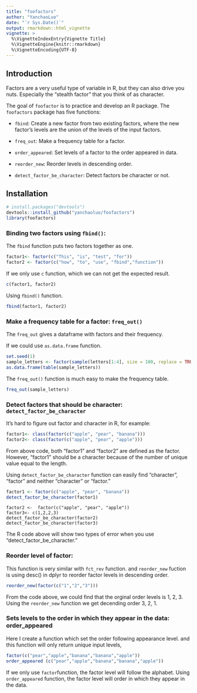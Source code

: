 ```yaml
---
title: "foofactors"
author: "YanchaoLuo"
date: "`r Sys.Date()`"
output: rmarkdown::html_vignette
vignette: >
  %\VignetteIndexEntry{Vignette Title}
  %\VignetteEngine{knitr::rmarkdown}
  %\VignetteEncoding{UTF-8}
---
```


## Introduction
Factors are a very useful type of variable in R, but they can also drive you nuts. Especially the "stealth factor" that you think of as character.

The goal of `foofactor` is to practice and develop an R package. The `foofactors` package has five functions:

+ `fbind`: Create a new factor from two existing factors, where the new factor's levels are the union of the levels of the input factors.

+ `freq_out`: Make a frequency table for a factor.

+ `order_appeared`: Set levels of a factor to the order appeared in data.

+ `reorder_new`: Reorder levels in descending order.

+ `detect_factor_be_character`: Detect factors be character or not.

## Installation

```r
# install.packages("devtools")
devtools::install_github("yanchaoluo/foofactors")
library(foofactors)
```

### Binding two factors using `fbind()`:

The `fbind` function puts two factors together as one.

```r
factor1<- factor(c("This", "is", "test", "for"))
factor2 <- factor(c("how", "to", "use", "fbind","function"))
```

If we only use `c` function, which we can not get the expected result.

```r
c(factor1, factor2)
```

Using `fbind()` function.

```r
fbind(factor1, factor2)
```

### Make a frequency table for a factor: `freq_out()`

The `freq_out` gives a dataframe with factors and their frequency.

If we could use `as.data.frame` function.
```r
set.seed(1)
sample_letters <- factor(sample(letters[1:4], size = 100, replace = TRUE))
as.data.frame(table(sample_letters))
```

The `freq_out()` function is much easy to make the frequency table.

```r
freq_out(sample_letters)
```

### Detect factors that should be character: `detect_factor_be_character`

It's hard to figure out factor and character in R, for example:
```r
factor1<- class(factor(c("apple", "pear", "banana")))
factor2<- class(factor(c("apple", "pear", "apple")))
```

From above code, both "factor1" and "factor2" are defined as the factor. However, "factor1" should be a character because of the number of unique value equal to the length. 

Using `detect_factor_be_character` function can easily find "character", "factor" and neither "character" or "factor."

```r
factor1 <- factor(c("apple", "pear", "banana"))
detect_factor_be_character(factor1)
```

```
factor2 <-  factor(c("apple", "pear", "apple"))
factor3<- c(1,2,2,3)
detect_factor_be_character(factor2)
detect_factor_be_character(factor3) 
```
The R code above will show two types of error when you use "detect_factor_be_character."

### Reorder level of factor: 

This function is very similar with `fct_rev` function.
and `reorder_new` fuction is using desc() in dplyr to reorder factor levels in descending order.

```r
reorder_new(factor(c("1","2","3")))
```

From the code above, we could find that the orginal order levels is 1, 2, 3. Using the `reorder_new` function we get decending order 3, 2, 1.

### Sets levels to the order in which they appear in the data: order_appeared

Here I create a function which set the order following appearance level. and this function will only return unique input levels,

```r
factor(c("pear","apple","banana","banana","apple"))
order_appeared (c("pear","apple","banana","banana","apple"))
```

If we only use `factor`function, the factor level will follow the alphabet. Using `order_appeared` function, the factor level will order in which they appear in the data.
